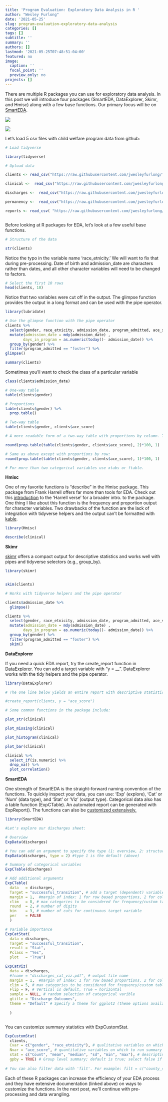 ```yaml
---
title: 'Program Evaluation: Exploratory Data Analysis in R '
author: "Wesley Furlong"
date: '2021-05-25'
slug: program-evaluation-exploratory-data-analysis
categories: []
tags: []
subtitle: ''
summary: ''
authors: []
lastmod: '2021-05-25T07:48:51-04:00'
featured: no
image:
  caption: ''
  focal_point: ''
  preview_only: no
projects: []
---
```


There are multiple R packages you can use for exploratory data analysis. In this post we will introduce four packages (SmartEDA, DataExplorer, Skimr, and Hmisc) along with a few base functions. Our primary focus will be on [SmartEDA](https://www.rdocumentation.org/packages/SmartEDA/versions/0.3.7).

![](index.en_files/smart_EDA.png)

![](images/smart_EDA.png)

Let's load 5 csv files with child welfare program data from github:

```r

# Load tidyverse 

library(tidyverse)

# Upload data

clients <- read_csv("https://raw.githubusercontent.com/jwesleyfurlong/Tutorials/main/pe_data_clients.csv")

clinical <-  read_csv("https://raw.githubusercontent.com/jwesleyfurlong/Tutorials/main/pe_data_clinical.csv")

discharges <-  read_csv("https://raw.githubusercontent.com/jwesleyfurlong/Tutorials/main/pe_data_discharges.csv")

permanency <-  read_csv("https://raw.githubusercontent.com/jwesleyfurlong/Tutorials/main/pe_data_permanency.csv")

reports <- read_csv( "https://raw.githubusercontent.com/jwesleyfurlong/Tutorials/main/pe_data_discharges.csv")



```

Before looking at R packages for EDA, let's look at a few useful base functions.

```r

# Structure of the data

str(clients)

```

Notice the typo in the variable name 'race_etnicity.' We will want to fix that during pre-processing. Date of birth and admission_date are characters rather than dates, and all other character variables will need to be changed to factors.

```r

# Select the first 10 rows
head(clients, 10)

```

Notice that two variables were cut off in the output. The glimpse function provides the output in a long format and can be used with the pipe operator.

```r

library(lubridate)

# Use the glimpse function with the pipe operator
clients %>% 
  select(gender, race_etnicity, admission_date, program_admitted, ace_score) %>%
  mutate(admission_date = mdy(admission_date) ,
        days_in_program = as.numeric(today()- admission_date)) %>%  
  group_by(gender) %>% 
  filter(program_admitted == "foster") %>% 
glimpse()

```

```r

summary(clients)

```

Sometimes you'll want to check the class of a particular variable

```r

class(clients$admission_date)

```

```r

# One-way table
table(clients$gender)

# Proportions
table(clients$gender) %>% 
  prop.table()

# Two-way table
table(clients$gender, clients$ace_score)

# A more readable form of a two-way table with proportions by column. The '2' creates a prop.table by column (as opposed to 1 for row). We multiply by 100 to get the percent and the '1' says to round to one decimal place.  

round(prop.table(table(clients$gender, clients$ace_score), 2)*100, 1)

# Same as above except with proportions by row:
round(prop.table(table(clients$gender, clients$ace_score), 1)*100, 1)

# For more than two categorical variables use xtabs or ftable. 

```

**Hmisc**

One of my favorite functions is "describe" in the Hmisc package. This package from Frank Harrell offers far more than tools for EDA. Check out this [introduction](https://www.nicholas-ollberding.com/post/an-introduction-to-the-harrell-verse-predictive-modeling-using-the-hmisc-and-rms-packages/#:~:text=The%20Hmisc%20package%20has%20some%20excellent%20functions%20to,few%20of%20the%20functions%20I%20use%20most%20often.) to the 'Harrell verse' for a broader intro. to the package. One thing I like about this function is the frequency and proportion output for character variables. Two drawbacks of the function are the lack of integration with tidyverse helpers and the output can't be formatted with [kable](https://cran.r-project.org/web/packages/kableExtra/vignettes/awesome_table_in_html.html#grouped_columns__rows).

```r

library(Hmisc)

describe(clinical)

```

**Skimr**

[skimr](https://www.rdocumentation.org/packages/skimr/versions/2.1.3) offers a compact output for descriptive statistics and works well with pipes and tidyverse selectors (e.g., group_by).

```r

library(skimr)


skim(clients)

# Works with tidyverse helpers and the pipe operator

clients$admission_date %>% 
  glimpse()

clients %>% 
  select(gender, race_etnicity, admission_date, program_admitted, ace_score) %>%
  mutate(admission_date = mdy(admission_date) ,
        days_in_program = as.numeric(today()- admission_date)) %>%  
  group_by(gender) %>% 
  filter(program_admitted == "foster") %>% 
  skim()

```

**DataExplorer**

If you need a quick EDA report, try the create_report function in [DataExplorer](https://www.rdocumentation.org/packages/DataExplorer/versions/0.8.2). You can add a target variable with "y = \_\_". DataExplorer works with the tidy helpers and the pipe operator.

```r

library(DataExplorer)

# The one line below yields an entire report with descriptive statistics, missing data profile, distributions, correlation analysis, qq plots, and PCA. 

#create_report(clients, y = "ace_score")

# Some common functions in the package include:

plot_str(clinical)

plot_missing(clinical)

plot_histogram(clinical)

plot_bar(clinical)

clinical %>% 
  select_if(is.numeric) %>% 
  drop_na() %>% 
  plot_correlation()

```

**SmartEDA**

One strength of SmartEDA is the straight-forward naming convention of the functions. To quickly inspect your data, you can use: 'Exp' (explore), 'Cat' or 'Num' (data type), and 'Stat' or 'Viz' (output type). Categorical data also has a table function (ExpCTable). An automated report can be generated with ExpReport(). The functions can also be [customized extensively.](https://arxiv.org/pdf/1903.04754.pdf)

```r

library(SmartEDA)

#Let's explore our discharges sheet:

# Overview
ExpData(discharges) 

# You can add an argument to specify the type (1: overview, 2: structure)
ExpData(discharges, type = 2) #type 1 is the default (above) 

# Summary of categorical variables
ExpCTable(discharges)

# Add additional arguments
ExpCTable(
  data   = discharges,
  Target = "successful_transition", # add a target (dependent) variable
  margin = 1,  #margin of index: 1 for row based proportions, 2 for column based proportions
  clim   = 8, # max categories to be considered for frequency/custom tables. Variables will be dropped if unique levels are higher than 'clim' for character or factor variables. 10 is the default. 
  round  = 2, # number of digits
  bin    = 3, # number of cuts for continuous target variable
  per    = FALSE 
  )

# Variable importance 
ExpCatStat(
  data = discharges,
  Target = "successful_transition",
  result = "Stat",
  Pclass = "Yes",
  plot   = "True")

```

```r

ExpCatViz(
  data = discharges,
  #fname = "discharges_cat_viz.pdf", # output file name
  margin = 1,  #margin of index: 1 for row based proportions, 2 for column based proportions
  clim = 5, # max categories to be considered for frequency/custom tables. Variables will be dropped if unique levels are higher than 'clim' for character or factor variables. 10 is the default. 
  Flip = F, # Vertical is default, True = horizontal
  sample = NULL, # random selection of categorical varible
  gtitle = "Discharge Outcomes",
  theme = "Default" # Specify a theme for ggplot2 (theme options available from ggthemes package)
    
  )



```

You can customize summary statistics with ExpCustomStat.

```r


ExpCustomStat(
  clients,
  Cvar = c("gender", "race_etnicity"), # qualitative variables on which to stratify/subgroup (notice the typo! We'll address it during data wrangling) 
  Nvar = "ace_score", # quantitative variables on which to run summary statistics
  stat = c("Count", "mean", "median", "sd", "min", "max"), # descriptive statistics ('PS' = percentage, 'PROP' = column percentage)
  gpby = TRUE) # Group level summary; default is true; select false if summary required at each categorical variable level.
  
# You can also filter data with 'filt'. For example: filt = c("county_state != 'Buncombe, North Carolina'")) See the documentation above for more on filtering.     

```

Each of these R packages can increase the efficiency of your EDA process and they have extensive documentation (linked above) on ways to customize the functions. In the next post, we'll continue with pre-processing and data wrangling.
